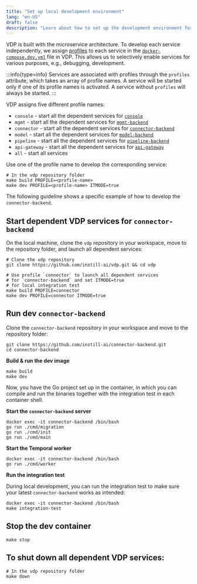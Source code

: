 ```yaml
---
title: "Set up local development environment"
lang: "en-US"
draft: false
description: "Learn about how to set up the development environment for the open-source unstructured data ETL tool VDP https://github.com/instill-ai/vdp"
---
```


VDP is built with the microservice architecture. To develop each service independently,
we assign [profiles](https://docs.docker.com/compose/profiles) to each service in
the [`docker-compose.dev.yml`](https://github.com/instill-ai/vdp/blob/main/docker-compose.dev.yml) file in VDP.
This allows us to selectively enable services for various purposes, e.g., debugging, development.

:::info{type=info}
Services are associated with profiles through the `profiles` attribute, which takes an array of profile names.
A service will be started only if one of its profile names is activated. A service without `profiles` will always be started.
:::

VDP assigns five different profile names:

- `console` - start all the dependent services for [`console`](https://github.com/instill-ai/console)
- `mgmt` - start all the dependent services for [`mgmt-backend`](https://github.com/instill-ai/mgmt-backend)
- `connector` - start all the dependent services for [`connector-backend`](https://github.com/instill-ai/connector-backend)
- `model` - start all the dependent services for [`model-backend`](https://github.com/instill-ai/model-backend)
- `pipeline` - start all the dependent services for [`pipeline-backend`](https://github.com/instill-ai/pipeline-backend)
- `api-gateway` - start all the dependent services for [`api-gateway`](https://github.com/instill-ai/api-gateway)
- `all` - start all services

Use one of the profile name to develop the corresponding service:

```shellscript
# In the vdp repository folder
make build PROFILE=<profile-name>
make dev PROFILE=<profile-name> ITMODE=true
```

The following guideline shows a specific example of how to develop the `connector-backend`.

## Start dependent VDP services for `connector-backend`

On the local machine, clone the `vdp` repository in your workspace, move to the repository folder, and launch all dependent services:

```shellscript
# Clone the vdp repository
git clone https://github.com/instill-ai/vdp.git && cd vdp

# Use profile `connector` to launch all dependent services
# for `connector-backend` and set ITMODE=true
# for local integration test
make build PROFILE=connector
make dev PROFILE=connector ITMODE=true
```

## Run dev `connector-backend`

Clone the `connector-backend` repository in your workspace and move to the repository folder:

```shellscript
git clone https://github.com/instill-ai/connector-backend.git
cd connector-backend
```

**Build & run the dev image**

```shellscript
make build
make dev
```

Now, you have the Go project set up in the container, in which you can compile and run the binaries together with the integration test in each container shell.

**Start the `connector-backend` server**

```shellscript
docker exec -it connector-backend /bin/bash
go run ./cmd/migration
go run ./cmd/init
go run ./cmd/main
```

**Start the Temporal worker**

```shellscript
docker exec -it connector-backend /bin/bash
go run ./cmd/worker
```

**Run the integration test**

During local development, you can run the integration test to make sure your latest `connector-backend` works as intended:

```shellscript
docker exec -it connector-backend /bin/bash
make integration-test
```

## Stop the dev container

```shellscript
make stop
```

## To shut down all dependent VDP services:

```shellscript
# In the vdp repository folder
make down
```
